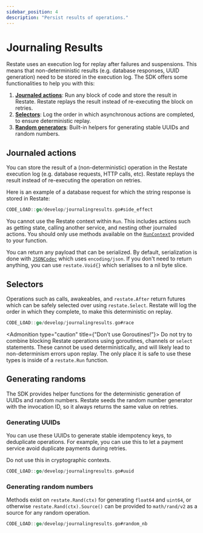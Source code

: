 ```yaml
---
sidebar_position: 4
description: "Persist results of operations."
---
```



# Journaling Results

Restate uses an execution log for replay after failures and suspensions.
This means that non-deterministic results (e.g. database responses, UUID generation) need to be stored in the execution log.
The SDK offers some functionalities to help you with this:
1. **[Journaled actions](/develop/go/journaling-results#journaled-actions)**: Run any block of code and store the result in Restate. Restate replays the result instead of re-executing the block on retries.
2. **[Selectors](/develop/go/journaling-results#selectors)**: Log the order in which asynchronous actions are completed, to ensure deterministic replay.
3. **[Random generators](/develop/go/journaling-results#generating-randoms)**: Built-in helpers for generating stable UUIDs and random numbers.

## Journaled actions
You can store the result of a (non-deterministic) operation in the Restate execution log (e.g. database requests, HTTP calls, etc).
Restate replays the result instead of re-executing the operation on retries.

Here is an example of a database request for which the string response is stored in Restate:
```go
CODE_LOAD::go/develop/journalingresults.go#side_effect
```

You cannot use the Restate context within `Run`.
This includes actions such as getting state, calling another service, and
nesting other journaled actions. You should only use methods available on the
[`RunContext`](https://pkg.go.dev/github.com/restatedev/sdk-go#RunContext)
provided to your function.

You can return any payload that can be serialized. By default, serialization is
done with
[`JSONCodec`](https://pkg.go.dev/github.com/restatedev/sdk-go/encoding#PayloadCodec)
which uses `encoding/json`. If you don't need to return anything, you can use
`restate.Void{}` which serialises to a nil byte slice.


## Selectors
Operations such as calls, awakeables, and `restate.After` return futures which can
be safely selected over using `restate.Select`. Restate will log the order in which they complete, to make this deterministic on replay.

```go
CODE_LOAD::go/develop/journalingresults.go#race
```

<Admonition type="caution" title={"Don't use Goroutines!"}>
Do not try to combine blocking Restate operations using goroutines, channels
or `select` statements. These cannot be used deterministically, and will likely
lead to non-determinism errors upon replay. The only place it is safe to use
these types is inside of a `restate.Run` function.
</Admonition>

## Generating randoms
The SDK provides helper functions for the deterministic generation of UUIDs and random numbers. Restate seeds the random number generator with the invocation ID, so it always returns the same value on retries.

### Generating UUIDs

You can use these UUIDs to generate stable idempotency keys, to deduplicate operations. For example, you can use this to let a payment service avoid duplicate payments during retries.

Do not use this in cryptographic contexts.

```go
CODE_LOAD::go/develop/journalingresults.go#uuid
```


### Generating random numbers

Methods exist on `restate.Rand(ctx)` for generating `float64` and `uint64`, or
otherwise `restate.Rand(ctx).Source()` can be provided to `math/rand/v2` as a
source for any random operation.

```go
CODE_LOAD::go/develop/journalingresults.go#random_nb
```